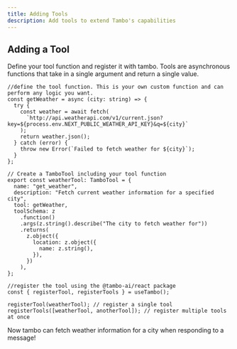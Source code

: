 ```yaml
---
title: Adding Tools
description: Add tools to extend Tambo's capabilities
---
```


## Adding a Tool

Define your tool function and register it with tambo. Tools are asynchronous functions that take in a single argument and return a single value.

```tsx
//define the tool function. This is your own custom function and can perform any logic you want.
const getWeather = async (city: string) => {
  try {
    const weather = await fetch(
      `http://api.weatherapi.com/v1/current.json?key=${process.env.NEXT_PUBLIC_WEATHER_API_KEY}&q=${city}`
    );
    return weather.json();
  } catch (error) {
    throw new Error(`Failed to fetch weather for ${city}`);
  }
};

// Create a TamboTool including your tool function
export const weatherTool: TamboTool = {
  name: "get_weather",
  description: "Fetch current weather information for a specified city",
  tool: getWeather,
  toolSchema: z
    .function()
    .args(z.string().describe("The city to fetch weather for"))
    .returns(
      z.object({
        location: z.object({
          name: z.string(),
        }),
      })
    ),
};

//register the tool using the @tambo-ai/react package
const { registerTool, registerTools } = useTambo();

registerTool(weatherTool); // register a single tool
registerTools([weatherTool, anotherTool]); // register multiple tools at once
```

Now tambo can fetch weather information for a city when responding to a message!
